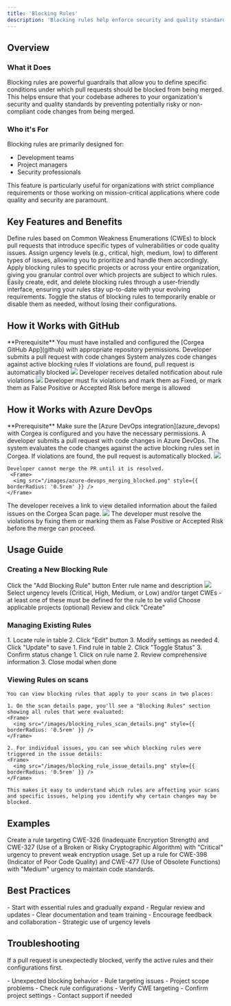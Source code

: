 ```yaml
---
title: 'Blocking Rules'
description: 'Blocking rules help enforce security and quality standards by preventing non-compliant code from being merged.'
---
```


## Overview

### What it Does

Blocking rules are powerful guardrails that allow you to define specific conditions under which pull requests should be blocked from being merged. This helps ensure that your codebase adheres to your organization's security and quality standards by preventing potentially risky or non-compliant code changes from being merged.

### Who it's For

Blocking rules are primarily designed for:
- Development teams
- Project managers 
- Security professionals

This feature is particularly useful for organizations with strict compliance requirements or those working on mission-critical applications where code quality and security are paramount.

## Key Features and Benefits

<AccordionGroup>
  <Accordion title="Enforce Coding Standards" icon="shield-check">
    Define rules based on Common Weakness Enumerations (CWEs) to block pull requests that introduce specific types of vulnerabilities or code quality issues.
  </Accordion>
  <Accordion title="Customize Urgency Levels" icon="signal">
    Assign urgency levels (e.g., critical, high, medium, low) to different types of issues, allowing you to prioritize and handle them accordingly.
  </Accordion>
  <Accordion title="Project-Specific Rules" icon="folder-tree">
    Apply blocking rules to specific projects or across your entire organization, giving you granular control over which projects are subject to which rules.
  </Accordion>
  <Accordion title="Rule Management" icon="gear">
    Easily create, edit, and delete blocking rules through a user-friendly interface, ensuring your rules stay up-to-date with your evolving requirements.
  </Accordion>
  <Accordion title="Rule Activation/Deactivation" icon="toggle-on">
    Toggle the status of blocking rules to temporarily enable or disable them as needed, without losing their configurations.
  </Accordion>
</AccordionGroup>

## How it Works with GitHub

<Info>
  **Prerequisite** You must have installed and configured the [Corgea GitHub App](github) with appropriate repository permissions.
</Info>

<Steps>
  <Step title="Pull Request Submission">
    Developer submits a pull request with code changes
  </Step>
  <Step title="Automated Analysis">
    System analyzes code changes against active blocking rules
  </Step>
  <Step title="Rule Validation">
    If violations are found, pull request is automatically blocked
    <Frame>
      <img src="/images/blocking_rules_pr_blocked.png" style={{ borderRadius: '0.5rem' }} />
    </Frame>
  </Step>
  <Step title="Developer Notification">
    Developer receives detailed notification about rule violations
    <Frame>
      <img src="/images/blocking_rules_pr_details.png" style={{ borderRadius: '0.5rem' }} />
    </Frame>
  </Step>
  <Step title="Resolution">
    Developer must fix violations and mark them as Fixed, or mark them as False Positive or Accepted Risk before merge is allowed
  </Step>
</Steps>

## How it Works with Azure DevOps

<Info>
  **Prerequisite** Make sure the [Azure DevOps integration](azure_devops) with Corgea is configured and you have the necessary permissions.
</Info>

<Steps>
  <Step title="Pull Request Submission">
    A developer submits a pull request with code changes in Azure DevOps.
  </Step>
  <Step title="Automated Analysis">
    The system evaluates the code changes against the active blocking rules set in Corgea.
  </Step>
  <Step title="Rule Validation">
    If violations are found, the pull request is automatically blocked.
    <Frame>
      <img src="/images/azure_blocking_rules_pr_blocked.png" style={{ borderRadius: '0.5rem' }} />
    </Frame>

    Developer cannot merge the PR until it is resolved. 
     <Frame>
      <img src="/images/azure-devops_merging_blocked.png" style={{ borderRadius: '0.5rem' }} />
    </Frame>
  </Step>
  <Step title="Developer Notification">
    The developer receives a link to view detailed information about the failed issues on the Corgea Scan page.
    <Frame>
      <img src="/images/azure_see_details_of_issues.png" style={{ borderRadius: '0.5rem' }} />
    </Frame>
  </Step>
  <Step title="Resolution">
    The developer must resolve the violations by fixing them or marking them as False Positive or Accepted Risk before the merge can proceed.
  </Step>
</Steps>



## Usage Guide

### Creating a New Blocking Rule

<Steps>
  <Step title="Initiate Creation">
    Click the "Add Blocking Rule" button
  </Step>
  <Step title="Basic Information">
    Enter rule name and description
    <Frame>
      <img src="/images/blocking_rule_create.png" style={{ borderRadius: '0.5rem' }} />
    </Frame>
  </Step>
  <Step title="Configure Settings">
    Select urgency levels (Critical, High, Medium, or Low) and/or target CWEs - at least one of these must be defined for the rule to be valid
  </Step>
  <Step title="Set Scope">
    Choose applicable projects (optional)
  </Step>
  <Step title="Save">
    Review and click "Create"
  </Step>
</Steps>

### Managing Existing Rules

<Tabs>
  <Tab title="Edit Rule">
    1. Locate rule in table
    2. Click "Edit" button
    3. Modify settings as needed
    4. Click "Update" to save
  </Tab>
  <Tab title="Toggle Status">
    1. Find rule in table
    2. Click "Toggle Status"
    3. Confirm status change
  </Tab>
  <Tab title="View Details">
    1. Click on rule name
    2. Review comprehensive information
    3. Close modal when done
  </Tab>
</Tabs>

### Viewing Rules on scans
    You can view blocking rules that apply to your scans in two places:

    1. On the scan details page, you'll see a "Blocking Rules" section showing all rules that were evaluated:
    <Frame>
      <img src="/images/blocking_rules_scan_details.png" style={{ borderRadius: '0.5rem' }} />
    </Frame>

    2. For individual issues, you can see which blocking rules were triggered in the issue details:
    <Frame>
      <img src="/images/blocking_rule_issue_details.png" style={{ borderRadius: '0.5rem' }} />
    </Frame>

    This makes it easy to understand which rules are affecting your scans and specific issues, helping you identify why certain changes may be blocked.

## Examples

<AccordionGroup>
  <Accordion title="Blocking Insecure Cryptography" icon="lock">
    Create a rule targeting CWE-326 (Inadequate Encryption Strength) and CWE-327 (Use of a Broken or Risky Cryptographic Algorithm) with "Critical" urgency to prevent weak encryption usage.
  </Accordion>
  <Accordion title="Enforcing Code Quality" icon="code">
    Set up a rule for CWE-398 (Indicator of Poor Code Quality) and CWE-477 (Use of Obsolete Functions) with "Medium" urgency to maintain code standards.
  </Accordion>
</AccordionGroup>

## Best Practices

<Card title="Implementation Tips" icon="lightbulb">
- Start with essential rules and gradually expand
- Regular review and updates
- Clear documentation and team training
- Encourage feedback and collaboration
- Strategic use of urgency levels
</Card>

## Troubleshooting

<Warning>If a pull request is unexpectedly blocked, verify the active rules and their configurations first.</Warning>

<AccordionGroup>
  <Accordion title="Common Issues" icon="bug">
    - Unexpected blocking behavior
    - Rule targeting issues
    - Project scope problems
  </Accordion>
  <Accordion title="Resolution Steps" icon="wrench">
    - Check rule configurations
    - Verify CWE targeting
    - Confirm project settings
    - Contact support if needed
  </Accordion>
</AccordionGroup>
